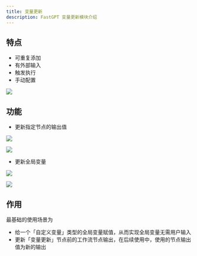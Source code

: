 ```yaml
---
title: 变量更新
description: FastGPT 变量更新模块介绍
---
```


## 特点 

- 可重复添加
- 有外部输入
- 触发执行
- 手动配置

![](/imgs/variable_update1.png)

## 功能 

- 更新指定节点的输出值

![](/imgs/variable_update2.png)

![](/imgs/variable_update3.png)

- 更新全局变量

![](/imgs/variable_update4.png)

![](/imgs/variable_update5.png)

## 作用

最基础的使用场景为

- 给一个「自定义变量」类型的全局变量赋值，从而实现全局变量无需用户输入
- 更新「变量更新」节点前的工作流节点输出，在后续使用中，使用的节点输出值为新的输出
